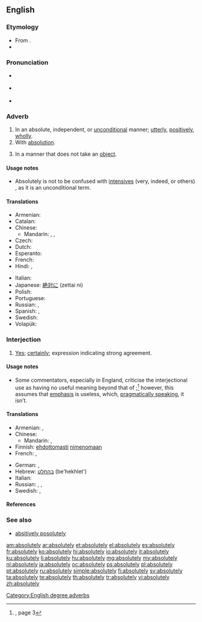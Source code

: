 ==English==

===Etymology===
* From {{etyl|enm}}.
* {{suffix|absolute|ly}}

===Pronunciation===
* {{a|UK}} {{IPA|/æb.səˈluːt.li/}}
* {{a|US}} {{IPA|/ˌæb.sə.ˈlut.li/|/ˈæb.sə.ˌlut.li/}}
* {{audio|en-us-absolutely.ogg|Audio (US)}}

===Adverb===
{{en-adv|-}}

# In an absolute, independent, or [[unconditional]] manner; [[utterly]], [[positively]], [[wholly]].
# With [[absolution]].
# {{context|grammar}} In a manner that does not take an [[object]].

====Usage notes====
* Absolutely is not to be confused with [[intensive]]s (very, indeed, or others) , as it is an unconditional term.

====Translations====
{{trans-top|degree}}
{{trans-mid}}
{{trans-bottom}}
{{trans-top|in an absolute manner}}
* Armenian: {{t-|hy|անպայման|tr=anpayman}}
* Catalan: {{t+|ca|absolutament}}
* Chinese:
** Mandarin: {{t|cmn|絕對地|sc=Hani}}, {{t|cmn|绝对地|tr=juéduìde|sc=Hani}}, {{t|cmn|完全地|tr=wánquánde|sc=Hani}}
* Czech: {{t+|cs|naprosto}}
* Dutch: {{t+|nl|absoluut}}
* Esperanto: {{t-|eo|nepre}}
* French: {{t+|fr|absolument}}
* Hindi: {{t-|hi|बिलकुल|xs=Hindi}},  {{t-|hi|बिल्कुल|xs=Hindi}}
{{trans-mid}}
* Italian: {{t+|it|assolutamente}}
* Japanese: [[絶対に]] (zettai ni)
* Polish: {{t+|pl|absolutnie}}
* Portuguese: {{t+|pt|absolutamente}}
* Russian: {{t+|ru|совершенно|tr=sovershénno}}, {{t+|ru|абсолютно|tr=absolyútno}}
* Spanish: {{t+|es|totalmente}}, {{t+|es|absolutamente}}
* Swedish: {{t+|sv|absolut}}
* Volapük: {{t+|vo|go}}
{{trans-bottom}}

{{trans-top|with absolution}}
{{trans-mid}}
{{trans-bottom}}

===Interjection===
{{en-interj}}

# [[yes|Yes]]; [[certainly]]; expression indicating strong agreement.

====Usage notes====
* Some commentators, especially in England, criticise the interjectional use as having no useful meaning beyond that of {{term|yes|lang=en}};<ref name="SLE-usage">{{R:She Literally Exploded}}, page 3</ref> however, this assumes that [[emphasis]] is useless, which, [[pragmatics|pragmatically speaking]], it isn’t.

====Translations====
{{trans-top|yes; certainly}}
* Armenian: {{t-|hy|իհարկե|tr=iharke}}, {{t-|hy|աչքիս վրա|tr=ačk’is vra}}
* Chinese:
** Mandarin: {{t-|cmn|當然|sc=Hani}}, {{t-|cmn|当然|tr=dāngrán|sc=Hani}}
* Finnish: [[ehdottomasti]] [[nimenomaan]]
* French: {{t+|fr|absolument}}, {{qualifier|Quebec, informal}} {{t+|fr|mets-en}}
{{trans-mid}}
* German: {{t+|de|allerdings}}, {{t-|de|aber hallo}}
* Hebrew: [[בהחלט]] (be'hekhlet')
* Italian: {{t+|it|assolutamente}}
* Russian: {{t+|ru|конечно|tr=konéčno}}, {{t+|ru|точно|tr=tóčno}}, {{t+|ru|именно|tr=ímenno}}
* Swedish: {{t+|sv|absolut}}, {{t+|sv|definitivt}}
{{trans-bottom}}

====References====
<references/>

===See also===
* [[absitively posolutely]]

[[Category:English degree adverbs]]

[[am:absolutely]]
[[ar:absolutely]]
[[et:absolutely]]
[[el:absolutely]]
[[es:absolutely]]
[[fr:absolutely]]
[[ko:absolutely]]
[[hi:absolutely]]
[[io:absolutely]]
[[it:absolutely]]
[[ku:absolutely]]
[[li:absolutely]]
[[hu:absolutely]]
[[mg:absolutely]]
[[my:absolutely]]
[[nl:absolutely]]
[[ja:absolutely]]
[[oc:absolutely]]
[[ps:absolutely]]
[[pl:absolutely]]
[[pt:absolutely]]
[[ru:absolutely]]
[[simple:absolutely]]
[[fi:absolutely]]
[[sv:absolutely]]
[[ta:absolutely]]
[[te:absolutely]]
[[th:absolutely]]
[[tr:absolutely]]
[[vi:absolutely]]
[[zh:absolutely]]